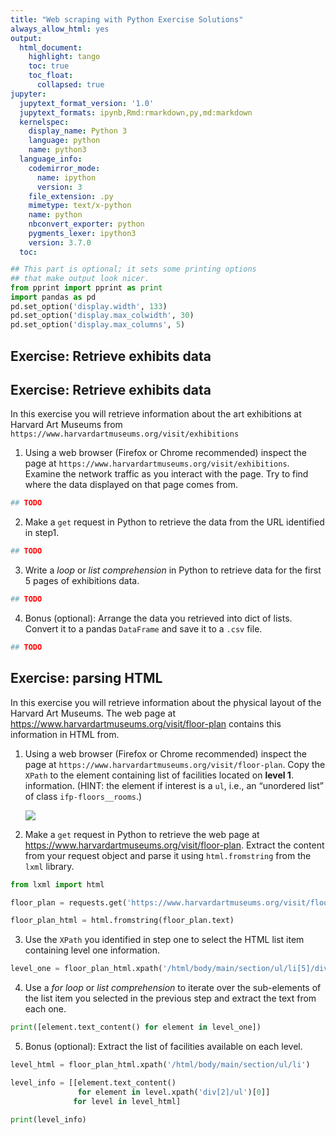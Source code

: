 ---
title: "Web scraping with Python Exercise Solutions"
always_allow_html: yes
output: 
  html_document:
    highlight: tango
    toc: true
    toc_float:
      collapsed: true       
jupyter:
  jupytext_format_version: '1.0'
  jupytext_formats: ipynb,Rmd:rmarkdown,py,md:markdown
  kernelspec:
    display_name: Python 3
    language: python
    name: python3
  language_info:
    codemirror_mode:
      name: ipython
      version: 3
    file_extension: .py
    mimetype: text/x-python
    name: python
    nbconvert_exporter: python
    pygments_lexer: ipython3
    version: 3.7.0
  toc:
    base_numbering: 1
    nav_menu: {}
    number_sections: true
    sideBar: true
    skip_h1_title: true
    title_cell: Table of Contents
    title_sidebar: Contents
    toc_cell: false
    toc_position: {}
    toc_section_display: true
    toc_window_display: true
---


<style type="text/css">
pre code {
    display: block;
    unicode-bidi: embed;
    font-family: monospace;
    white-space: pre;
    max-height: 400px;
    overflow-x: scroll;
    overflow-y: scroll;
    }
</style>

```{python echo=FALSE, results='hide'}
## This part is optional; it sets some printing options
## that make output look nicer.
from pprint import pprint as print
import pandas as pd
pd.set_option('display.width', 133)
pd.set_option('display.max_colwidth', 30)
pd.set_option('display.max_columns', 5)
```

## Exercise: Retrieve exhibits data

## Exercise: Retrieve exhibits data {.smaller}
In this exercise you will retrieve information about the art
exhibitions at Harvard Art Museums from
`https://www.harvardartmuseums.org/visit/exhibitions`

1. Using a web browser (Firefox or Chrome recommended) inspect the
   page at `https://www.harvardartmuseums.org/visit/exhibitions`. Examine
   the network traffic as you interact with the page. Try to find
   where the data displayed on that page comes from.
   
```{python}
## TODO
```
   
2. Make a `get` request in Python to retrieve the data from the URL
   identified in step1.
   
```{python}
## TODO
```
   
3. Write a *loop* or *list comprehension* in Python to retrieve data
   for the first 5 pages of exhibitions data.

```{python}
## TODO
```

4. Bonus (optional): Arrange the data you retrieved into dict of
   lists. Convert it to a pandas `DataFrame` and save it to a `.csv`
   file.

```{python}
## TODO
```

## Exercise: parsing HTML
In this exercise you will retrieve information about the physical
layout of the Harvard Art Museums. The web page at
<https://www.harvardartmuseums.org/visit/floor-plan> contains this
information in HTML from.

1. Using a web browser (Firefox or Chrome recommended) inspect the
   page at `https://www.harvardartmuseums.org/visit/floor-plan`. Copy
   the `XPath` to the element containing list of facilities located on
   **level 1**. information. (HINT: the element if interest is a `ul`,
   i.e., an "unordered list" of class `ifp-floors__rooms`.)
   
   ![](./img/ex2_ul.png)
   
2. Make a `get` request in Python to retrieve the web page at
   <https://www.harvardartmuseums.org/visit/floor-plan>. Extract the
   content from your request object and parse it using `html.fromstring`
   from the `lxml` library.

```{python}
from lxml import html

floor_plan = requests.get('https://www.harvardartmuseums.org/visit/floor-plan')

floor_plan_html = html.fromstring(floor_plan.text)
```

3. Use the `XPath` you identified in step one to select the HTML list item
   containing level one information.

```{python}
level_one = floor_plan_html.xpath('/html/body/main/section/ul/li[5]/div[2]/ul')[0]
```

4. Use a *for loop* or *list comprehension* to iterate over the
   sub-elements of the list item you selected in the previous step and
   extract the text from each one.

```{python}
print([element.text_content() for element in level_one])
```

5. Bonus (optional): Extract the list of facilities available on each level.

```{python}
level_html = floor_plan_html.xpath('/html/body/main/section/ul/li')

level_info = [[element.text_content()
               for element in level.xpath('div[2]/ul')[0]]
              for level in level_html]

print(level_info)
```
